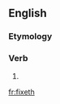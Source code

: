 ==English==

===Etymology===
{{suffix|fix|eth|lang=en}}

===Verb===
{{en-verb form}}

# {{en-archaic third-person singular of|fix}}

[[fr:fixeth]]